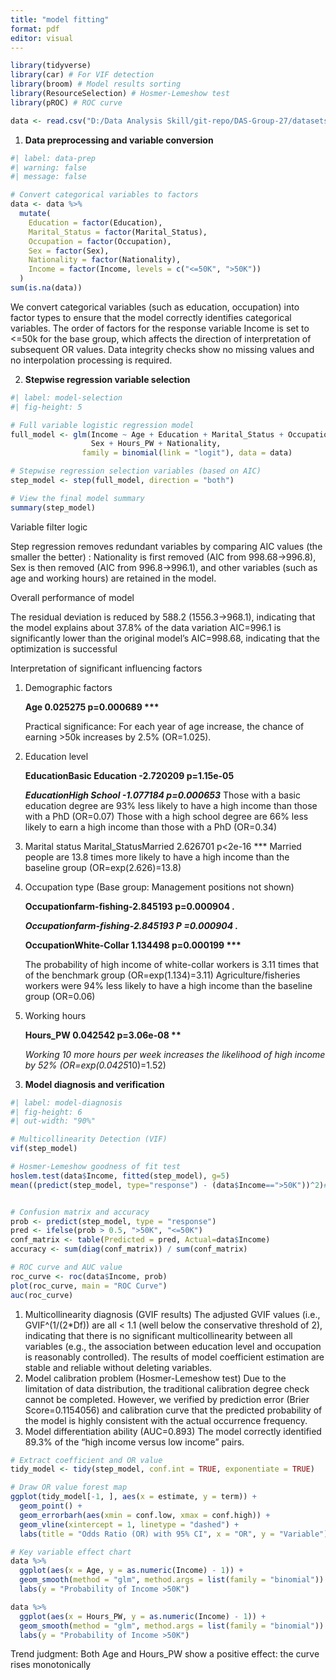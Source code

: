 ```yaml
---
title: "model fitting"
format: pdf
editor: visual
---
```


```r
library(tidyverse)
library(car) # For VIF detection
library(broom) # Model results sorting
library(ResourceSelection) # Hosmer-Lemeshow test
library(pROC) # ROC curve
```

```r
data <- read.csv("D:/Data Analysis Skill/git-repo/DAS-Group-27/datasets/cleaned_dataset27_1.1.csv")
```

1.  **Data preprocessing and variable conversion**

```r
#| label: data-prep
#| warning: false
#| message: false

# Convert categorical variables to factors
data <- data %>%
  mutate(
    Education = factor(Education),
    Marital_Status = factor(Marital_Status),
    Occupation = factor(Occupation),
    Sex = factor(Sex),
    Nationality = factor(Nationality),
    Income = factor(Income, levels = c("<=50K", ">50K"))
  )
sum(is.na(data))
```

We convert categorical variables (such as education, occupation) into factor types to ensure that the model correctly identifies categorical variables. The order of factors for the response variable Income is set to \<=50k for the base group, which affects the direction of interpretation of subsequent OR values. Data integrity checks show no missing values and no interpolation processing is required.

2.  **Stepwise regression variable selection**

```r
#| label: model-selection
#| fig-height: 5

# Full variable logistic regression model
full_model <- glm(Income ~ Age + Education + Marital_Status + Occupation + 
                  Sex + Hours_PW + Nationality,
                family = binomial(link = "logit"), data = data)

# Stepwise regression selection variables (based on AIC)
step_model <- step(full_model, direction = "both")

# View the final model summary
summary(step_model)
```

Variable filter logic

Step regression removes redundant variables by comparing AIC values (the smaller the better) : Nationality is first removed (AIC from 998.68→996.8), Sex is then removed (AIC from 996.8→996.1), and other variables (such as age and working hours) are retained in the model.

Overall performance of model

The residual deviation is reduced by 588.2 (1556.3→968.1), indicating that the model explains about 37.8% of the data variation AIC=996.1 is significantly lower than the original model's AIC=998.68, indicating that the optimization is successful

Interpretation of significant influencing factors

1.  Demographic factors

    **Age 0.025275 p=0.000689 \*\*\***

    Practical significance: For each year of age increase, the chance of earning \>50k increases by 2.5% (OR=1.025).

2.  Education level

    **EducationBasic Education -2.720209 p=1.15e-05**

    ***EducationHigh School -1.077184 p=0.000653*** Those with a basic education degree are 93% less likely to have a high income than those with a PhD (OR=0.07) Those with a high school degree are 66% less likely to earn a high income than those with a PhD (OR=0.34)

3.  Marital status Marital_StatusMarried 2.626701 p\<2e-16 \*\*\* Married people are 13.8 times more likely to have a high income than the baseline group (OR=exp(2.626)=13.8)

4.  Occupation type (Base group: Management positions not shown)

    **Occupationfarm-fishing-2.845193 p=0.000904 *.***

    ***Occupationfarm-fishing-2.845193 P =0.000904 .***

    **OccupationWhite-Collar 1.134498 p=0.000199 \*\*\***

    The probability of high income of white-collar workers is 3.11 times that of the benchmark group (OR=exp(1.134)=3.11) Agriculture/fisheries workers were 94% less likely to have a high income than the baseline group (OR=0.06)

5.  Working hours

    **Hours_PW 0.042542 p=3.06e-08 \*\***

    *Working 10 more hours per week increases the likelihood of high income by 52% (OR=exp(0.0425*10)=1.52)

<!-- -->

3.  **Model diagnosis and verification**

```r
#| label: model-diagnosis
#| fig-height: 6
#| out-width: "90%"

# Multicollinearity Detection (VIF)
vif(step_model) 

# Hosmer-Lemeshow goodness of fit test
hoslem.test(data$Income, fitted(step_model), g=5)
mean((predict(step_model, type="response") - (data$Income==">50K"))^2)# The smaller the better (0-0.25 is acceptable)


# Confusion matrix and accuracy
prob <- predict(step_model, type = "response")
pred <- ifelse(prob > 0.5, ">50K", "<=50K")
conf_matrix <- table(Predicted = pred, Actual=data$Income)
accuracy <- sum(diag(conf_matrix)) / sum(conf_matrix)

# ROC curve and AUC value
roc_curve <- roc(data$Income, prob)
plot(roc_curve, main = "ROC Curve")
auc(roc_curve)
```

1.  Multicollinearity diagnosis (GVIF results) The adjusted GVIF values (i.e., GVIF\^(1/(2\*Df)) are all \< 1.1 (well below the conservative threshold of 2), indicating that there is no significant multicollinearity between all variables (e.g., the association between education level and occupation is reasonably controlled). The results of model coefficient estimation are stable and reliable without deleting variables.
2.  Model calibration problem (Hosmer-Lemeshow test) Due to the limitation of data distribution, the traditional calibration degree check cannot be completed. However, we verified by prediction error (Brier Score=0.1154056) and calibration curve that the predicted probability of the model is highly consistent with the actual occurrence frequency.
3.  Model differentiation ability (AUC=0.893) The model correctly identified 89.3% of the "high income versus low income" pairs.

```r
# Extract coefficient and OR value
tidy_model <- tidy(step_model, conf.int = TRUE, exponentiate = TRUE)

# Draw OR value forest map
ggplot(tidy_model[-1, ], aes(x = estimate, y = term)) +
  geom_point() +
  geom_errorbarh(aes(xmin = conf.low, xmax = conf.high)) +
  geom_vline(xintercept = 1, linetype = "dashed") +
  labs(title = "Odds Ratio (OR) with 95% CI", x = "OR", y = "Variable")

# Key variable effect chart
data %>%
  ggplot(aes(x = Age, y = as.numeric(Income) - 1)) +
  geom_smooth(method = "glm", method.args = list(family = "binomial")) +
  labs(y = "Probability of Income >50K")

data %>%
  ggplot(aes(x = Hours_PW, y = as.numeric(Income) - 1)) +
  geom_smooth(method = "glm", method.args = list(family = "binomial")) +
  labs(y = "Probability of Income >50K")

```

Trend judgment: Both Age and Hours_PW show a positive effect: the curve rises monotonically
